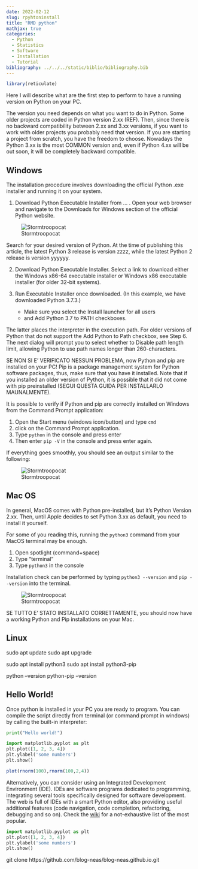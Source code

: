 ```yaml
---
date: 2022-02-12
slug: rpyhtoninstall
title: "RMD python"
mathjax: true
categories:
  - Python
  - Statistics
  - Software
  - Installation
  - Tutorial
bibliography: ../../../static/biblio/bibliography.bib
---
```


```r
library(reticulate)
```

Here I will describe what are the first step to perform to have a running version on Python on your PC.

The version you need depends on what you want to do in Python. Some older projects are coded in Python version 2.xx (REF). Then, since there is no backward compatibility between 2.xx and 3.xx versions, if you want to work with older projects you probably need that version. If you are starting a project from scratch, you have the freedom to choose. Nowadays the Python 3.xx is the most COMMON version and, even if Python 4.xx will be out soon, it will be completely backward compatible.


## Windows 

The installation procedure involves downloading the official Python .exe installer and running it on your system.

1. Download Python Executable Installer from ... . Open your web browser and navigate to the Downloads for Windows section of the official Python website.

![Stormtroopocat](https://octodex.github.com/images/stormtroopocat.jpg "The Stormtroopocat")

Search for your desired version of Python. At the time of publishing this article, the latest Python 3 release is version zzzz, while the latest Python 2 release is version yyyyyy.

2. Download Python Executable Installer. Select a link to download either the Windows x86-64 executable installer or Windows x86 executable installer (for older 32-bit systems).

3. Run Executable Installer once downloaded. (In this example, we have downloaded Python 3.7.3.)
	+ Make sure you select the Install launcher for all users
	+ and Add Python 3.7 to PATH checkboxes.

The latter places the interpreter in the execution path. For older versions of Python that do not support the Add Python to Path checkbox, see Step 6.
The next dialog will prompt you to select whether to Disable path length limit, allowing Python to use path names longer than 260-characters.

SE NON SI E' VERIFICATO NESSUN PROBLEMA, now Python and pip are installed on your PC!
Pip is a package management system for Python software packages, thus, make sure that you have it installed. Note that if you installed an older version of Python, it is possible that it did not come with pip preinstalled (SEGUI QUESTA GUIDA PER INSTALLARLO MAUNALMENTE).

It is possible to verify if Python and pip are correctly installed on Windows from the Command Prompt application:

1. Open the Start menu (windows icon/button) and type `cmd`
2. click on the Command Prompt application.
3. Type `python` in the console and press enter
4. Then enter `pip -V` in the console and press enter again.

If everything goes smoothly, you should see an output similar to the following:


![Stormtroopocat](https://octodex.github.com/images/stormtroopocat.jpg "The Stormtroopocat")


## Mac OS 

In general, MacOS comes with Python pre-installed, but it's Python Version 2.xx. Then, until Apple decides to set Python 3.xx as default, you need to install it yourself.

For some of you reading this, running the `python3` command from your MacOS terminal may be enough.

1. Open spotlight (command+space)
2. Type "terminal"
3. Type `python3` in the console

Installation check can be performed by typing `python3 --version` and `pip --version` into the terminal.

![Stormtroopocat](https://octodex.github.com/images/stormtroopocat.jpg "The Stormtroopocat")

SE TUTTO E' STATO INSTALLATO CORRETTAMENTE, you should now have a working Python and Pip installations on your Mac.


## Linux


sudo apt update
sudo apt upgrade

sudo apt install python3
sudo apt install python3-pip

python --version
python-pip --version

## Hello World!

Once python is installed in your PC you are ready to program. You can compile the script directly from terminal (or command prompt in windows) by calling the built-in interpreter:

```python
print("Hello world!")
```


```python
import matplotlib.pyplot as plt
plt.plot([1, 2, 3, 4])
plt.ylabel('some numbers')
plt.show()
```



```r
plot(rnorm(100),rnorm(100,2,4))
```

Alternatively, you can consider using an Integrated Development Environment (IDE). IDEs are software programs dedicated to programming, integrating several tools specifically designed for software development.
The web is full of IDEs with a smart Python editor, also providing useful additional features (code navigation, code completion, refactoring, debugging and so on). Check the [wiki](https://wiki.python.org/moin/IntegratedDevelopmentEnvironments) for a not-exhaustive list of the most popular. 


```python
import matplotlib.pyplot as plt
plt.plot([1, 2, 3, 4])
plt.ylabel('some numbers')
plt.show()
```

git clone https://github.com/blog-neas/blog-neas.github.io.git
